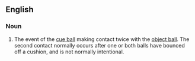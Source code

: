 ==English==

===Noun===
{{en-noun}}

# {{lb|en|cue sports}} The event of the [[cue ball]] making contact twice with the [[object ball]]. The second contact normally occurs after one or both balls have bounced off a cushion, and is not normally intentional.